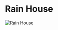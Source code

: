 

# Rain House

<Image
  src="https://cdn.sanity.io/images/1as7cn02/production/6420ba7af1b4fad834a9dd1241d55478fdc822ab-1280x720.png?w=976&h=350&fit=crop&crop=center&auto=format"
  alt="Rain House"
  width={976}
  height={350}
/>

<ProjectDetails
  region="Stormlands"
  house="House Wylde"
  type="Castle"
  status="Completed"
  warp="/warp rainhouse"
  projectLead="Aslanio"
  dateStarted="November 13, 2014"
  dateCompleted="November 13, 2014"
/>
